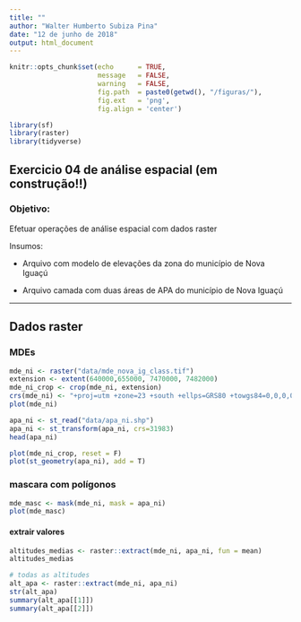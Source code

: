 ```yaml
---
title: ""
author: "Walter Humberto Subiza Pina"
date: "12 de junho de 2018"
output: html_document
---
```


```r
knitr::opts_chunk$set(echo      = TRUE,
                      message   = FALSE,
                      warning   = FALSE,
                      fig.path  = paste0(getwd(), "/figuras/"), 
                      fig.ext   = 'png',
                      fig.align = 'center')
```



```r
library(sf)
library(raster)
library(tidyverse)
```

## Exercicio 04 de análise espacial (em construção!!)

### Objetivo:

Efetuar operações  de análise espacial com dados raster

 Insumos:
 
   - Arquivo com modelo de elevações da zona do município de Nova Iguaçú
   
   - Arquivo camada com duas áreas de APA do município de Nova Iguaçú 
   
---



## Dados raster


### MDEs

```r
mde_ni <- raster("data/mde_nova_ig_class.tif")
extension <- extent(640000,655000, 7470000, 7482000)
mde_ni_crop <- crop(mde_ni, extension)
crs(mde_ni) <- "+proj=utm +zone=23 +south +ellps=GRS80 +towgs84=0,0,0,0,0,0,0 +units=m +no_defs"
plot(mde_ni)
```


```r
apa_ni <- st_read("data/apa_ni.shp")
apa_ni <- st_transform(apa_ni, crs=31983)
head(apa_ni)

plot(mde_ni_crop, reset = F)
plot(st_geometry(apa_ni), add = T)
```




### mascara com polígonos

```r
mde_masc <- mask(mde_ni, mask = apa_ni)
plot(mde_masc)
```

#### extrair valores

```r
altitudes_medias <- raster::extract(mde_ni, apa_ni, fun = mean)
altitudes_medias
```

```r
# todas as altitudes
alt_apa <- raster::extract(mde_ni, apa_ni)
str(alt_apa)
summary(alt_apa[[1]])
summary(alt_apa[[2]])
```

